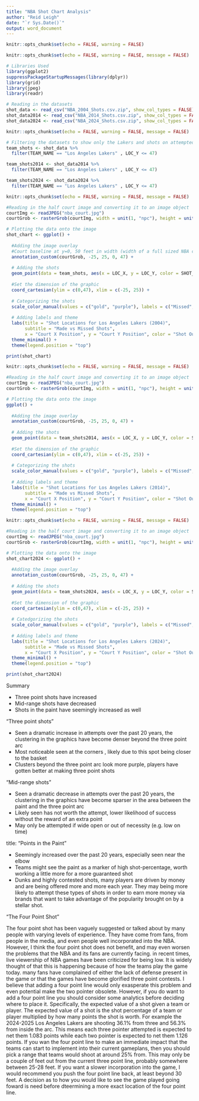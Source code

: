 ---
title: "NBA Shot Chart Analysis"
author: "Reid Leigh"
date: "`r Sys.Date()`"
output: word_document
---

```{r setup, include=FALSE}
knitr::opts_chunk$set(echo = FALSE, warning = FALSE)
```

```{r}
knitr::opts_chunk$set(echo = FALSE, warning = FALSE, message = FALSE)

# Libraries Used
library(ggplot2)
suppressPackageStartupMessages(library(dplyr))
library(grid)
library(jpeg)
library(readr)

# Reading in the datasets
shot_data <- read_csv("NBA_2004_Shots.csv.zip", show_col_types = FALSE)
shot_data2014 <- read_csv("NBA_2014_Shots.csv.zip", show_col_types = FALSE)
shot_data2024 <- read_csv("NBA_2024_Shots.csv.zip", show_col_types = FALSE)

```

```{r}
knitr::opts_chunk$set(echo = FALSE, warning = FALSE, message = FALSE)

# Filtering the datasets to show only the Lakers and shots on attempted on the offensive side of the court.
team_shots <- shot_data %>%
  filter(TEAM_NAME == "Los Angeles Lakers" , LOC_Y <= 47)

team_shots2014 <- shot_data2014 %>%
  filter(TEAM_NAME == "Los Angeles Lakers" , LOC_Y <= 47)

team_shots2024 <- shot_data2024 %>%
  filter(TEAM_NAME == "Los Angeles Lakers" , LOC_Y <= 47)

```


```{r}
knitr::opts_chunk$set(echo = FALSE, warning = FALSE, message = FALSE)

#Reading in the half court image and converting it to an image object
courtImg <- readJPEG("nba_court.jpg")
courtGrob <- rasterGrob(courtImg, width = unit(1, "npc"), height = unit(1, "npc"))

# Plotting the data onto the image
shot_chart <- ggplot() +
  
  #Adding the image overlay
  #Court baseline at y=0, 50 feet in width (width of a full sized NBA court), 47 feet in length (half the length of a full sized NBA court)
  annotation_custom(courtGrob, -25, 25, 0, 47) +
  
  # Adding the shots
  geom_point(data = team_shots, aes(x = LOC_X, y = LOC_Y, color = SHOT_MADE), alpha = 0.5, size = 2) +
  
  #Set the dimension of the graphic
  coord_cartesian(ylim = c(0,47), xlim = c(-25, 25)) + 
  
  # Categorizing the shots
  scale_color_manual(values = c("gold", "purple"), labels = c("Missed", "Made")) +
  
  # Adding labels and theme
  labs(title = "Shot Locations for Los Angeles Lakers (2004)",
       subtitle = "Made vs Missed Shots",
       x = "Court X Position", y = "Court Y Position", color = "Shot Outcome") +
  theme_minimal() +
  theme(legend.position = "top")

print(shot_chart)


```

```{r}
knitr::opts_chunk$set(echo = FALSE, warning = FALSE, message = FALSE)

#Reading in the half court image and converting it to an image object
courtImg <- readJPEG("nba_court.jpg")
courtGrob <- rasterGrob(courtImg, width = unit(1, "npc"), height = unit(1, "npc"))

# Plotting the data onto the image
ggplot() +
  
  #Adding the image overlay
  annotation_custom(courtGrob, -25, 25, 0, 47) +
  
  # Adding the shots
  geom_point(data = team_shots2014, aes(x = LOC_X, y = LOC_Y, color = SHOT_MADE), alpha = 0.5, size = 2) +
  
  #Set the dimension of the graphic
  coord_cartesian(ylim = c(0,47), xlim = c(-25, 25)) + 
  
  # Categorizing the shots
  scale_color_manual(values = c("gold", "purple"), labels = c("Missed", "Made")) +
  
  # Adding labels and theme
  labs(title = "Shot Locations for Los Angeles Lakers (2014)",
       subtitle = "Made vs Missed Shots",
       x = "Court X Position", y = "Court Y Position", color = "Shot Outcome") +
  theme_minimal() +
  theme(legend.position = "top")

```

```{r}
knitr::opts_chunk$set(echo = FALSE, warning = FALSE, message = FALSE)

#Reading in the half court image and converting it to an image object
courtImg <- readJPEG("nba_court.jpg")
courtGrob <- rasterGrob(courtImg, width = unit(1, "npc"), height = unit(1, "npc"))

# Plotting the data onto the image
shot_chart2024 <- ggplot() +
  
  #Adding the image overlay
  annotation_custom(courtGrob, -25, 25, 0, 47) +
  
  # Adding the shots
  geom_point(data = team_shots2024, aes(x = LOC_X, y = LOC_Y, color = SHOT_MADE), alpha = 0.5, size = 2) +
  
  #Set the dimension of the graphic
  coord_cartesian(ylim = c(0,47), xlim = c(-25, 25)) + 
  
  # Catedgorizing the shots
  scale_color_manual(values = c("gold", "purple"), labels = c("Missed", "Made")) +
  
  # Adding labels and theme
  labs(title = "Shot Locations for Los Angeles Lakers (2024)",
       subtitle = "Made vs Missed Shots",
       x = "Court X Position", y = "Court Y Position", color = "Shot Outcome") +
  theme_minimal() +
  theme(legend.position = "top")

print(shot_chart2024)

```
Summary

- Three point shots have increased
- Mid-range shots have decreased
- Shots in the paint have seemingly increased as well

\newpage

"Three point shots"

- Seen a dramatic increase in attempts over the past 20 years, the clustering in the graphics have become denser beyond the three point arc
- Most noticeable seen at the corners , likely due to this spot being closer to the basket
- Clusters beyond the three point arc look more purple, players have gotten better at making three point shots

"Mid-range shots"

- Seen a dramatic decrease in attempts over the past 20 years, the clustering in the graphics have become sparser in the area between the paint and the three point arc
- Likely seen has not worth the attempt, lower likelihood of success without the reward of an extra point
- May only be attempted if wide open or out of necessity (e.g. low on time)

title: "Points in the Paint"

- Seemingly increased over the past 20 years, especially seen near the elbow
- Teams might see the paint as a marker of high shot-percentage, worth working a little more for a more guaranteed shot
- Dunks and highly contested shots, many players are driven by money and are being offered more and more each year.  They may being more likely to attempt these types of shots in order to earn more money via brands that want to take advantage of the popularity brought on by a stellar shot.

"The Four Point Shot"

The four point shot has been vaguely suggested or talked about by many people with varying levels of experience.  They have come from fans, from people in the media, and even people well incorporated into the NBA.  However, I think the four point shot does not benefit, and may even worsen the problems that the NBA and its fans are currently facing.  in recent times, live viewership of NBA games have been criticized for being low.  It is widely thought of that this is happening because of how the teams play the game today.  many fans have complained of either the lack of defense present in the game or that the games have become glorified three point contests.  I believe that adding a four point line would only exasperate this problem and even potential make the two pointer obsolete.  However, if you do want to add a four point line you should consider some analytics before deciding where to place it.  Specifically, the expected value of a shot given a team or player.  The expected value of a shot is the shot percentage of a team or player multiplied by how many points the shot is worth.  For example the 2024-2025 Los Angeles Lakers are shooting 36.1% from three and 56.3% from inside the arc.  This means each three pointer attempted is expected to net them 1.083 points while each two pointer is expected to net them 1.126 points.  If you wan the four point line to make an immediate impact that the teams can start to implement into their current gameplans, then you should pick a range that teams would shoot at around 25% from.  This may only be a couple of feet out from the current three point line, probably somewhere between 25-28 feet.  If you want a slower incorporation into the game, I would recommend you push the four point line back, at least beyond 30 feet.  A decision as to how you would like to see the game played going foward is need before dteermining a more exact location of the four point line.

